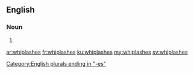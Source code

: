 ==English==

===Noun===
{{head|en|noun plural form}}

# {{plural of|whiplash|lang=en}}

[[Category:English plurals ending in "-es"]]

[[ar:whiplashes]]
[[fr:whiplashes]]
[[ku:whiplashes]]
[[my:whiplashes]]
[[sv:whiplashes]]